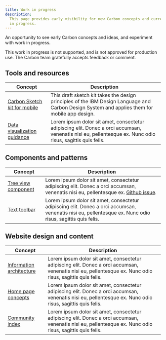 ```yaml
---
title: Work in progress
description:
  This page provides early visibility for new Carbon concepts and current work
  in progress.
---
```


<PageDescription>

An opportunity to see early Carbon concepts and ideas, and experiment with work
in progress.

</PageDescription>

This work in progress is not supported, and is not approved for production use.
The Carbon team gratefully accepts feedback or comment.

## Tools and resources

| Concept                           | Description                                                                                                                                               |
| --------------------------------- | --------------------------------------------------------------------------------------------------------------------------------------------------------- |
| [Carbon Sketch kit for mobile](/) | This draft sketch kit takes the design principles of the IBM Design Language and Carbon Design System and applies them for mobile app design.             |
| [Data visualization guidance](/)  | Lorem ipsum dolor sit amet, consectetur adipiscing elit. Donec a orci accumsan, venenatis nisi eu, pellentesque ex. Nunc odio risus, sagittis quis felis. |

## Components and patterns

| Concept                                                                                                                | Description                                                                                                                                                                                     |
| ---------------------------------------------------------------------------------------------------------------------- | ----------------------------------------------------------------------------------------------------------------------------------------------------------------------------------------------- |
| [Tree view component](https://deploy-preview-6008--carbon-components-react.netlify.app/?path=/story/treeview--default) | Lorem ipsum dolor sit amet, consectetur adipiscing elit. Donec a orci accumsan, venenatis nisi eu, pellentesque ex. [Github issue](https://github.com/carbon-design-system/carbon/issues/5180). |
| [Text toolbar](/)                                                                                                      | Lorem ipsum dolor sit amet, consectetur adipiscing elit. Donec a orci accumsan, venenatis nisi eu, pellentesque ex. Nunc odio risus, sagittis quis felis.                                       |

## Website design and content

| Concept                       | Description                                                                                                                                               |
| ----------------------------- | --------------------------------------------------------------------------------------------------------------------------------------------------------- |
| [Information architecture](/) | Lorem ipsum dolor sit amet, consectetur adipiscing elit. Donec a orci accumsan, venenatis nisi eu, pellentesque ex. Nunc odio risus, sagittis quis felis. |
| [Home page concepts](/)       | Lorem ipsum dolor sit amet, consectetur adipiscing elit. Donec a orci accumsan, venenatis nisi eu, pellentesque ex. Nunc odio risus, sagittis quis felis. |
| [Community index](/)          | Lorem ipsum dolor sit amet, consectetur adipiscing elit. Donec a orci accumsan, venenatis nisi eu, pellentesque ex. Nunc odio risus, sagittis quis felis. |
